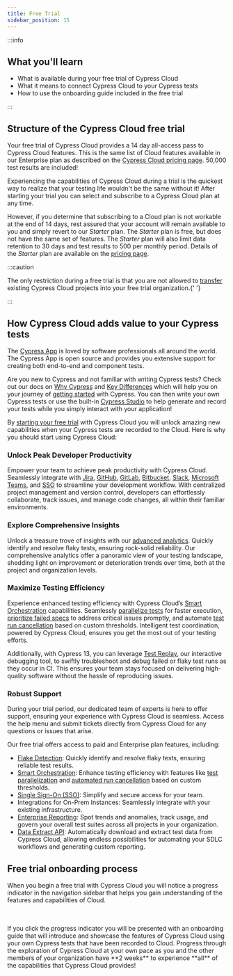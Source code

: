 ```yaml
---
title: Free Trial
sidebar_position: 15
---
```


:::info

## <Icon name="graduation-cap" /> What you'll learn

- What is available during your free trial of Cypress Cloud
- What it means to connect Cypress Cloud to your Cypress tests
- How to use the onboarding guide included in the free trial

:::

## Structure of the Cypress Cloud free trial

Your free trial of Cypress Cloud provides a 14 day all-access pass to Cypress Cloud features.
This is the same list of Cloud features available in our Enterprise plan as described on the
[Cypress Cloud pricing page](https://www.cypress.io/pricing). 50,000 test results are included!

Experiencing the capabilities of Cypress Cloud during a trial is the quickest way to realize
that your testing life wouldn't be the same without it! After starting your trial you can select
and subscribe to a Cypress Cloud plan at any time.

However, if you determine that subscribing to a Cloud plan is
not workable at the end of 14 days, rest assured that your account will remain available to you
and simply revert to our _Starter_ plan. The _Starter_ plan is free, but does not have the same
set of features. The _Starter_ plan will also limit data retention to 30 days and test results
to 500 per monthly period. Details of the _Starter_ plan are available on the
[pricing page](https://www.cypress.io/pricing).

:::caution

<Icon name="exclamation-triangle" /> The only restriction during a free trial is
that you are not allowed to [transfer](/guides/cloud/account-management/projects#Transfer-ownership)
existing Cypress Cloud projects into your free trial organization.{' '}

:::

## How Cypress Cloud adds value to your Cypress tests

The [Cypress App](https://www.cypress.io/app#browser_testing) is loved by software professionals
all around the world. The Cypress App is open source and provides you extensive support for
creating both end-to-end and component tests.

Are you new to Cypress and not familiar with writing Cypress tests? Check out our docs on
[Why Cypress](/guides/overview/why-cypress) and
[Key Differences](/guides/overview/key-differences) which will help you on your journey
of [getting started](/guides/getting-started/installing-cypress) with Cypress. You can then write
your own Cypress tests or use the built-in [Cypress Studio](/guides/references/cypress-studio)
to help generate and record your tests while you simply interact with your application!

By [starting your free trial](https://cloud.cypress.io/signup) with Cypress Cloud you will unlock
amazing new capabilities when your Cypress tests are recorded to the Cloud. Here is why you should
start using Cypress Cloud:

### Unlock Peak Developer Productivity

Empower your team to achieve peak productivity with Cypress Cloud. Seamlessly integrate with
[Jira](/guides/cloud/integrations/jira), [GitHub](/guides/cloud/integrations/source-control/github),
[GitLab](/guides/cloud/integrations/source-control/gitlab),
[Bitbucket](/guides/cloud/integrations/source-control/bitbucket),
[Slack](/guides/cloud/integrations/slack), [Microsoft Teams](/guides/cloud/integrations/teams), and
[SSO](/guides/cloud/account-management/enterprise-sso) to streamline your development workflow.
With centralized project management and version control, developers can effortlessly collaborate,
track issues, and manage code changes, all within their familiar environments.

### Explore Comprehensive Insights

Unlock a treasure trove of insights with our [advanced analytics](/guides/cloud/analytics/overview).
Quickly identify and resolve flaky tests, ensuring rock-solid reliability. Our comprehensive analytics
offer a panoramic view of your testing landscape, shedding light on improvement or deterioration
trends over time, both at the project and organization levels.

### Maximize Testing Efficiency

Experience enhanced testing efficiency with Cypress Cloud’s
[Smart Orchestration](/guides/cloud/smart-orchestration/overview) capabilities.
Seamlessly [parallelize tests](/guides/cloud/smart-orchestration/parallelization) for faster
execution, [prioritize failed specs](/guides/cloud/smart-orchestration/spec-prioritization) to
address critical issues promptly, and automate
[test run cancellation](/guides/cloud/smart-orchestration/run-cancellation) based on custom
thresholds. Intelligent test coordination, powered by Cypress Cloud, ensures you get the most out
of your testing efforts.

Additionally, with Cypress 13, you can leverage [Test Replay](/guides/cloud/test-replay), our
interactive debugging tool, to swiftly troubleshoot and debug failed or flaky test runs as they
occur in CI. This ensures your team stays focused on delivering high-quality software without the
hassle of reproducing issues.

### Robust Support

During your trial period, our dedicated team of experts is here to offer support, ensuring your
experience with Cypress Cloud is seamless. Access the help menu and submit tickets directly from
Cypress Cloud for any questions or issues that arise.

Our free trial offers access to paid and Enterprise plan features, including:

- [Flake Detection](/guides/cloud/flaky-test-management#Flake-Detection): Quickly identify and resolve
  flaky tests, ensuring reliable test results.
- [Smart Orchestration](/guides/cloud/smart-orchestration/overview): Enhance testing efficiency with
  features like [test parallelization](/guides/cloud/smart-orchestration/parallelization) and
  [automated run cancellation](/guides/cloud/smart-orchestration/run-cancellation) based on custom
  thresholds.
- [Single Sign-On (SSO)](/guides/cloud/account-management/enterprise-sso): Simplify and secure access
  for your team.
- Integrations for On-Prem Instances: Seamlessly integrate with your existing infrastructure.
- [Enterprise Reporting](/guides/cloud/analytics/enterprise-reporting): Spot trends and anomalies,
  track usage, and govern your overall test suites across all projects in your organization.
- [Data Extract API](/guides/cloud/integrations/data-extract-api): Automatically download and extract
  test data from Cypress Cloud, allowing endless possibilities for automating your SDLC workflows and
  generating custom reporting.

## Free trial onboarding process

When you begin a free trial with Cypress Cloud you will notice a progress indicator in the
navigation sidebar that helps you gain understanding of the features and capabilities of Cloud.

<DocsImage
  src="/img/guides/cloud/free-trial/trial-progress-bar.jpg"
  alt="Free trial progress"
/>

<br />
<br />
If you click the progress indicator you will be presented with an onboarding
guide that will introduce and showcase the features of Cypress Cloud using your
own Cypress tests that have been recorded to Cloud. Progress through the
exploration of Cypress Cloud at your own pace as you and the other members of
your organization have **2 weeks** to experience **all** of the capabilities
that Cypress Cloud provides!

<DocsImage
  src="/img/guides/cloud/free-trial/trial-ci-setup.jpg"
  alt="Free trial CI setup"
/>
